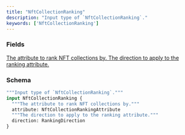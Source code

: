 ```yaml
---
title: "NftCollectionRanking"
description: "Input type of `NftCollectionRanking`."
keywords: ['NftCollectionRanking']
---
```


### Fields

<a href="/api-reference/types/nftcollectionrankingattribute">
  <ResponseField name="attribute" type="NftCollectionRankingAttribute">
    The attribute to rank NFT collections by.
  </ResponseField>
</a>

<a href="/api-reference/types/rankingdirection">
  <ResponseField name="direction" type="RankingDirection">
    The direction to apply to the ranking attribute.
  </ResponseField>
</a>

### Schema


```graphql 
"""Input type of `NftCollectionRanking`."""
input NftCollectionRanking {
  """The attribute to rank NFT collections by."""
  attribute: NftCollectionRankingAttribute
  """The direction to apply to the ranking attribute."""
  direction: RankingDirection
}
```
